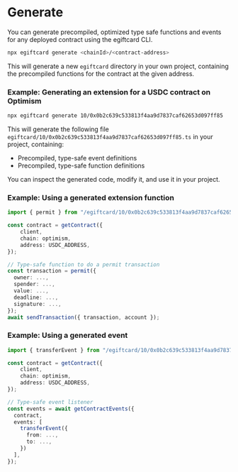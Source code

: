 # Generate

You can generate precompiled, optimized type safe functions and events for any deployed contract using the egiftcard CLI.

```bash
npx egiftcard generate <chainId>/<contract-address>
```

This will generate a new `egiftcard` directory in your own project, containing the precompiled functions for the contract at the given address.

### Example: Generating an extension for a USDC contract on Optimism

```bash
npx egiftcard generate 10/0x0b2c639c533813f4aa9d7837caf62653d097ff85
```

This will generate the following file `egiftcard/10/0x0b2c639c533813f4aa9d7837caf62653d097ff85.ts` in your project, containing:

- Precompiled, type-safe event definitions
- Precompiled, type-safe function definitions

You can inspect the generated code, modify it, and use it in your project.

### Example: Using a generated extension function

```typescript
import { permit } from "/egiftcard/10/0x0b2c639c533813f4aa9d7837caf62653d097ff85";

const contract = getContract({
	client,
	chain: optimism,
	address: USDC_ADDRESS,
});

// Type-safe function to do a permit transaction
const transaction = permit({
  owner: ...,
  spender: ...,
  value: ...,
  deadline: ...,
  signature: ...,
});
await sendTransaction({ transaction, account });
```

### Example: Using a generated event

```typescript
import { transferEvent } from "/egiftcard/10/0x0b2c639c533813f4aa9d7837caf62653d097ff85";

const contract = getContract({
	client,
	chain: optimism,
	address: USDC_ADDRESS,
});

// Type-safe event listener
const events = await getContractEvents({
  contract,
  events: [
    transferEvent({
      from: ...,
      to: ...,
    })
  ],
});
```
